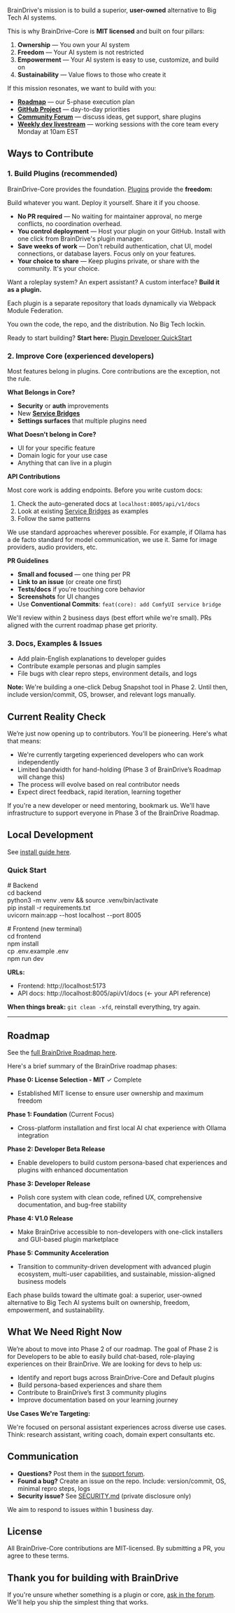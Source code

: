BrainDrive's mission is to build a superior, **user-owned** alternative to Big Tech AI systems.

This is why BrainDrive-Core is **MIT licensed** and built on four pillars:

1. **Ownership** — You own your AI system  
2. **Freedom** — Your AI system is not restricted  
3. **Empowerment** — Your AI system is easy to use, customize, and build on  
4. **Sustainability** — Value flows to those who create it

If this mission resonates, we want to build with you:

* [**Roadmap**](https://community.braindrive.ai/t/braindrive-development-progress-updates/92) — our 5-phase execution plan  
* [**GitHub Project**](https://github.com/orgs/BrainDriveAI/projects/1) — day-to-day priorities  
* [**Community Forum**](https://community.braindrive.ai/) — discuss ideas, get support, share plugins  
* [**Weekly dev livestream**](https://community.braindrive.ai/t/braindrive-development-progress-updates/92/33) — working sessions with the core team every Monday at 10am EST

## **Ways to Contribute**

### 1. Build Plugins (recommended)

BrainDrive-Core provides the foundation. [Plugins](https://docs.braindrive.ai/plugins/intro) provide the **freedom:**

Build whatever you want. Deploy it yourself. Share it if you choose.

* **No PR required** — No waiting for maintainer approval, no merge conflicts, no coordination overhead.  
* **You control deployment** — Host your plugin on your GitHub. Install with one click from BrainDrive's plugin manager.  
* **Save weeks of work** — Don't rebuild authentication, chat UI, model connections, or database layers. Focus only on your features.  
* **Your choice to share** — Keep plugins private, or share with the community. It's your choice.

Want a roleplay system? An expert assistant? A custom interface? **Build it as a plugin.**

Each plugin is a separate repository that loads dynamically via Webpack Module Federation. 

You own the code, the repo, and the distribution. No Big Tech lockin.

Ready to start building? **Start here:** [Plugin Developer QuickStart](https://docs.braindrive.ai/core/getting-started/plugin-developer-quickstart)

### 2. Improve Core (experienced developers)

Most features belong in plugins. Core contributions are the exception, not the rule.

**What Belongs in Core?**

* **Security** or **auth** improvements  
* New [**Service Bridges**](https://docs.braindrive.ai/services/intro)   
* **Settings surfaces** that multiple plugins need

**What Doesn't belong in Core?**

* UI for your specific feature  
* Domain logic for your use case  
* Anything that can live in a plugin

**API Contributions**

Most core work is adding endpoints. Before you write custom docs:

1. Check the auto-generated docs at `localhost:8005/api/v1/docs`  
2. Look at existing [Service Bridges](https://docs.braindrive.ai/services/intro) as examples  
3. Follow the same patterns

We use standard approaches wherever possible. For example, if Ollama has a de facto standard for model communication, we use it. Same for image providers, audio providers, etc.

**PR Guidelines**

* **Small and focused** — one thing per PR  
* **Link to an issue** (or create one first)  
* **Tests/docs** if you're touching core behavior  
* **Screenshots** for UI changes  
* Use **Conventional Commits**: `feat(core): add ComfyUI service bridge`

We'll review within 2 business days (best effort while we're small). PRs aligned with the current roadmap phase get priority.

### 3. Docs, Examples & Issues

* Add plain-English explanations to developer guides  
* Contribute example personas and plugin samples  
* File bugs with clear repro steps, environment details, and logs

**Note:** We're building a one-click Debug Snapshot tool in Phase 2\. Until then, include version/commit, OS, browser, and relevant logs manually.

## **Current Reality Check**

We’re just now opening up to contributors. You'll be pioneering. Here's what that means:

* We're currently targeting experienced developers who can work independently  
* Limited bandwidth for hand-holding (Phase 3 of BrainDrive’s Roadmap will change this)  
* The process will evolve based on real contributor needs  
* Expect direct feedback, rapid iteration, learning together

If you're a new developer or need mentoring, bookmark us. We'll have infrastructure to support everyone in Phase 3 of the BrainDrive Roadmap.

## **Local Development**

See [install guide here](https://docs.braindrive.ai/core/INSTALL). 

### Quick Start

\# Backend  
cd backend  
python3 \-m venv .venv && source .venv/bin/activate  
pip install \-r requirements.txt  
uvicorn main:app \--host localhost \--port 8005

\# Frontend (new terminal)  
cd frontend  
npm install  
cp .env.example .env  
npm run dev

**URLs:**

* Frontend: http://localhost:5173  
* API docs: http://localhost:8005/api/v1/docs (← your API reference)

**When things break:** `git clean -xfd`, reinstall everything, try again.

---

## Roadmap

See the [full BrainDrive Roadmap here](https://community.braindrive.ai/t/braindrive-development-progress-updates/92). 

Here's a brief summary of the BrainDrive roadmap phases:

**Phase 0: License Selection \- MIT** ✓ Complete

* Established MIT license to ensure user ownership and maximum freedom

**Phase 1: Foundation** (Current Focus)

* Cross-platform installation and first local AI chat experience with Ollama integration

**Phase 2: Developer Beta Release**

* Enable developers to build custom persona-based chat experiences and plugins with enhanced documentation

**Phase 3: Developer Release**

* Polish core system with clean code, refined UX, comprehensive documentation, and bug-free stability

**Phase 4: V1.0 Release**

* Make BrainDrive accessible to non-developers with one-click installers and GUI-based plugin marketplace

**Phase 5: Community Acceleration**

* Transition to community-driven development with advanced plugin ecosystem, multi-user capabilities, and sustainable, mission-aligned business models

Each phase builds toward the ultimate goal: a superior, user-owned alternative to Big Tech AI systems built on ownership, freedom, empowerment, and sustainability.

## What We Need Right Now

We’re about to move into Phase 2 of our roadmap. The goal of Phase 2 is for Developers to be able to easily build chat-based, role-playing experiences on their BrainDrive. We are looking for devs to help us:

* Identify and report bugs across BrainDrive-Core and Default plugins  
* Build persona-based experiences and share them  
* Contribute to BrainDrive’s first 3 community plugins  
* Improve documentation based on your learning journey

**Use Cases We're Targeting:**

We're focused on personal assistant experiences across diverse use cases. Think: research assistant, writing coach, domain expert consultants etc.

## Communication

* **Questions?** Post them in the [support forum](https://community.braindrive.ai/c/support-help/14).  
* **Found a bug?** Create an issue on the repo. Include: version/commit, OS, minimal repro steps, logs  
* **Security issue?** See [SECURITY.md](https://github.com/BrainDriveAI/BrainDrive-Core/blob/main/SECURITY.md) (private disclosure only)

We aim to respond to issues within 1 business day.

## License

All BrainDrive-Core contributions are MIT-licensed. By submitting a PR, you agree to these terms.

## Thank you for building with BrainDrive

If you're unsure whether something is a plugin or core, [ask in the forum](https://community.braindrive.ai/c/support-help/14). We'll help you ship the simplest thing that works.
